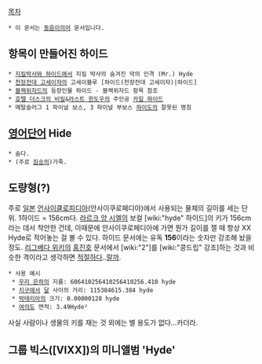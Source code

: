 [[목차]]
 * 이 문서는 [[동음이의어]] 문서입니다.
== 항목이 만들어진 하이드 ==
 * [[지킬박사와 하이드]]에서 지킬 박사의 숨겨진 악의 인격 (Mr.) Hyde
 * [[천장전대 고세이쟈]]의 고세이블루 [하이드(천장전대 고세이쟈)|하이드]
 * [[블랙위자드]]의 등장인물 하이드 - 블랙위자드 항목 참조
 * [[호텔 더스크의 비밀]]&[[라스트 윈도우]]의 주인공 [[카일 하이드]]
 * 메탈슬러그 1 파이널 보스, 3 파이널 부보스 [[하이도]]의 잘못된 명칭

== [[영어]]단어  Hide ==
 * 숨다.
 * (주로 [[짐승]]의)가죽.

== 도량형(?) ==
주로 [[일본]] [[언사이클로피디아]](안사이쿠로페디아)에서 사용되는 물체의 길이를 세는 단위. 1하이드 = 156cm다. [[라르크 앙 시엘]]의 보컬 [wiki:"hyde" 하이드]의 키가 156cm라는 데서 착안한 건데, 이때문에 안사이쿠로페디아에 가면 뭔가 길이를 잴 때 항상 XX Hyde로 적어놓는 걸 볼 수 있다. 하이드 문서에는 유독 '''156'''이라는 숫자만 강조해 놨을 정도. [[리그베다 위키]]의 [[홍진호]] 문서에서 [wiki:"2"]를 [wiki:"콩드립" 강조]하는 것과 비슷한 격이라고 생각하면 [[적절]]하다..[[랄까]].

 * 사용 예시
  * [[우리 은하]]의 지름: 606410256410256410256.410 hyde 
  * [[지구]]에서 [[달]] 사이의 거리: 115384615.384 hyde 
  * [[박테리아]]의 크기: 0.00000128 hyde
  * [[여의도]] 면적: 3.49Hyde²

사실 사람이나 생물의 키를 재는 것 외에는 별 용도가 없다...카더라.

== 그룹 빅스([VIXX])의 미니앨범 'Hyde' ==
{{{#!html
<iframe width="560" height="315" src="http://www.youtube.com/embed/9dxQB9YTLKo" frameborder="0" allowfullscreen></iframe>
}}} 
